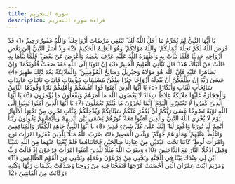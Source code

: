```yaml
---
title: سورة التحريم
description: قراءة سورة التحريم
---
```


يَا أَيُّهَا النَّبِيُّ لِمَ تُحَرِّمُ مَا أَحَلَّ اللَّهُ لَكَ ۖ تَبْتَغِي مَرْضَاتَ أَزْوَاجِكَ ۚ وَاللَّهُ غَفُورٌ رَحِيمٌ ﴿1﴾ قَدْ فَرَضَ اللَّهُ لَكُمْ تَحِلَّةَ أَيْمَانِكُمْ ۚ وَاللَّهُ مَوْلَاكُمْ ۖ وَهُوَ الْعَلِيمُ الْحَكِيمُ ﴿2﴾ وَإِذْ أَسَرَّ النَّبِيُّ إِلَىٰ بَعْضِ أَزْوَاجِهِ حَدِيثًا فَلَمَّا نَبَّأَتْ بِهِ وَأَظْهَرَهُ اللَّهُ عَلَيْهِ عَرَّفَ بَعْضَهُ وَأَعْرَضَ عَنْ بَعْضٍ ۖ فَلَمَّا نَبَّأَهَا بِهِ قَالَتْ مَنْ أَنْبَأَكَ هَٰذَا ۖ قَالَ نَبَّأَنِيَ الْعَلِيمُ الْخَبِيرُ ﴿3﴾ إِنْ تَتُوبَا إِلَى اللَّهِ فَقَدْ صَغَتْ قُلُوبُكُمَا ۖ وَإِنْ تَظَاهَرَا عَلَيْهِ فَإِنَّ اللَّهَ هُوَ مَوْلَاهُ وَجِبْرِيلُ وَصَالِحُ الْمُؤْمِنِينَ ۖ وَالْمَلَائِكَةُ بَعْدَ ذَٰلِكَ ظَهِيرٌ ﴿4﴾ عَسَىٰ رَبُّهُ إِنْ طَلَّقَكُنَّ أَنْ يُبْدِلَهُ أَزْوَاجًا خَيْرًا مِنْكُنَّ مُسْلِمَاتٍ مُؤْمِنَاتٍ قَانِتَاتٍ تَائِبَاتٍ عَابِدَاتٍ سَائِحَاتٍ ثَيِّبَاتٍ وَأَبْكَارًا ﴿5﴾ يَا أَيُّهَا الَّذِينَ آمَنُوا قُوا أَنْفُسَكُمْ وَأَهْلِيكُمْ نَارًا وَقُودُهَا النَّاسُ وَالْحِجَارَةُ عَلَيْهَا مَلَائِكَةٌ غِلَاظٌ شِدَادٌ لَا يَعْصُونَ اللَّهَ مَا أَمَرَهُمْ وَيَفْعَلُونَ مَا يُؤْمَرُونَ ﴿6﴾ يَا أَيُّهَا الَّذِينَ كَفَرُوا لَا تَعْتَذِرُوا الْيَوْمَ ۖ إِنَّمَا تُجْزَوْنَ مَا كُنْتُمْ تَعْمَلُونَ ﴿7﴾ يَا أَيُّهَا الَّذِينَ آمَنُوا تُوبُوا إِلَى اللَّهِ تَوْبَةً نَصُوحًا عَسَىٰ رَبُّكُمْ أَنْ يُكَفِّرَ عَنْكُمْ سَيِّئَاتِكُمْ وَيُدْخِلَكُمْ جَنَّاتٍ تَجْرِي مِنْ تَحْتِهَا الْأَنْهَارُ يَوْمَ لَا يُخْزِي اللَّهُ النَّبِيَّ وَالَّذِينَ آمَنُوا مَعَهُ ۖ نُورُهُمْ يَسْعَىٰ بَيْنَ أَيْدِيهِمْ وَبِأَيْمَانِهِمْ يَقُولُونَ رَبَّنَا أَتْمِمْ لَنَا نُورَنَا وَاغْفِرْ لَنَا ۖ إِنَّكَ عَلَىٰ كُلِّ شَيْءٍ قَدِيرٌ ﴿8﴾ يَا أَيُّهَا النَّبِيُّ جَاهِدِ الْكُفَّارَ وَالْمُنَافِقِينَ وَاغْلُظْ عَلَيْهِمْ ۚ وَمَأْوَاهُمْ جَهَنَّمُ ۖ وَبِئْسَ الْمَصِيرُ ﴿9﴾ ضَرَبَ اللَّهُ مَثَلًا لِلَّذِينَ كَفَرُوا امْرَأَتَ نُوحٍ وَامْرَأَتَ لُوطٍ ۖ كَانَتَا تَحْتَ عَبْدَيْنِ مِنْ عِبَادِنَا صَالِحَيْنِ فَخَانَتَاهُمَا فَلَمْ يُغْنِيَا عَنْهُمَا مِنَ اللَّهِ شَيْئًا وَقِيلَ ادْخُلَا النَّارَ مَعَ الدَّاخِلِينَ ﴿10﴾ وَضَرَبَ اللَّهُ مَثَلًا لِلَّذِينَ آمَنُوا امْرَأَتَ فِرْعَوْنَ إِذْ قَالَتْ رَبِّ ابْنِ لِي عِنْدَكَ بَيْتًا فِي الْجَنَّةِ وَنَجِّنِي مِنْ فِرْعَوْنَ وَعَمَلِهِ وَنَجِّنِي مِنَ الْقَوْمِ الظَّالِمِينَ ﴿11﴾ وَمَرْيَمَ ابْنَتَ عِمْرَانَ الَّتِي أَحْصَنَتْ فَرْجَهَا فَنَفَخْنَا فِيهِ مِنْ رُوحِنَا وَصَدَّقَتْ بِكَلِمَاتِ رَبِّهَا وَكُتُبِهِ وَكَانَتْ مِنَ الْقَانِتِينَ ﴿12﴾
